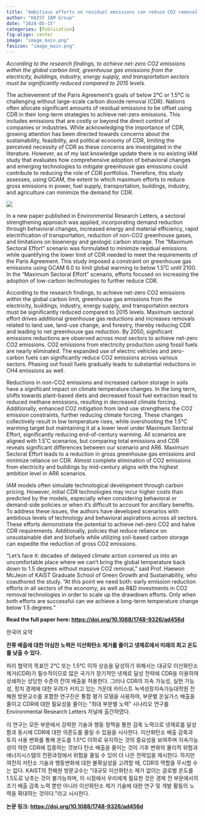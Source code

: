 ```yaml
---
title: "Ambitious efforts on residual emissions can reduce CO2 removal and lower peak temperatures in a Net-Zero future"
author: "KAIST IAM Group"
date: "2024-05-15"
categories: [Publication]
fig-align: center
image: "image_main.png"
favicon: "image_main.png"
---
```


*According to the research findings, to achieve net-zero CO2 emissions within the global carbon limit,
greenhouse gas emissions from the electricity, buildings, industry, energy supply, and transportation sectors must be significantly reduced compared to 2015 levels.*

The achievement of the Paris Agreement's goals of below 2°C or 1.5°C is challenging without large-scale carbon dioxide removal (CDR). Nations often allocate significant amounts of residual emissions to be offset using CDR in their long-term strategies to achieve net-zero emissions. This includes emissions that are costly or beyond the direct control of companies or industries. While acknowledging the importance of CDR, growing attention has been directed towards concerns about the sustainability, feasibility, and political economy of CDR, limiting the perceived necessity of CDR as these concerns are investigated in the literature. However, as of my last knowledge update there is no existing IAM study that evaluates how comprehensive adoption of behavioral changes and emerging technologies to mitigate greenhouse gas emissions could contribute to reducing the role of CDR portfolios. Therefore, this study assesses, using GCAM, the extent to which maximum efforts to reduce gross emissions in power, fuel supply, transportation, buildings, industry, and agriculture can minimize the demand for CDR.

![](image_main.png)

In a new paper published in Environmental Research Letters, a sectoral strengthening approach was applied, incorporating demand reduction through behavioral changes, increased energy and material efficiency, rapid electrification of transportation, reduction of non-CO2 greenhouse gases, and limitations on bioenergy and geologic carbon storage. The "Maximum Sectoral Effort" scenario was formulated to minimize residual emissions while quantifying the lower limit of CDR needed to meet the requirements of the Paris Agreement. This study imposed a constraint on greenhouse gas emissions using GCAM 6.0 to limit global warming to below 1.5˚C until 2100. In the "Maximum Sectoral Effort" scenario, efforts focused on increasing the adoption of low-carbon technologies to further reduce CDR.

According to the research findings, to achieve net-zero CO2 emissions within the global carbon limit, greenhouse gas emissions from the electricity, buildings, industry, energy supply, and transportation sectors must be significantly reduced compared to 2015 levels. Maximum sectoral effort drives additional greenhouse gas reductions and increases removals related to land use, land-use change, and forestry, thereby reducing CDR and leading to net greenhouse gas reduction. By 2050, significant emissions reductions are observed across most sectors to achieve net-zero CO2 emissions. CO2 emissions from electricity production using fossil fuels are nearly eliminated. The expanded use of electric vehicles and zero-carbon fuels can significantly reduce CO2 emissions across various sectors. Phasing out fossil fuels gradually leads to substantial reductions in CH4 emissions as well.

Reductions in non-CO2 emissions and increased carbon storage in soils have a significant impact on climate temperature changes. In the long term, shifts towards plant-based diets and decreased fossil fuel extraction lead to reduced methane emissions, resulting in decreased climate forcing. Additionally, enhanced CO2 mitigation from land use strengthens the CO2 emission constraints, further reducing climate forcing. These changes collectively result in low temperature rises, while overshooting the 1.5°C warming target but maintaining it at a lower level under Maximum Sectoral Effort, significantly reducing end-of-century warming. All scenarios are aligned with 1.5˚C scenarios, but comparing total emissions and CDR reveals significant differences between our scenario and AR6. Maximum Sectoral Effort leads to a reduction in gross greenhouse gas emissions and minimize reliance on CDR. Almost complete elimination of CO2 emissions from electricity and buildings by mid-century aligns with the highest ambition level in AR6 scenarios.

IAM models often simulate technological development through carbon pricing. However, initial CDR technologies may incur higher costs than predicted by the models, especially when considering behavioral or demand-side policies or when it's difficult to account for ancillary benefits. To address these issues, the authors have developed scenarios with ambitious levels of technology and behavioral aspirations across all sectors. These efforts demonstrate the potential to achieve net-zero CO2 and halve CDR requirements. Additionally, policies that reduce reliance on unsustainable diet and biofuels while utilizing soil-based carbon storage can expedite the reduction of gross CO2 emissions.

"Let's face it: decades of delayed climate action cornered us into an uncomfortable place where we can't bring the global temperature back down to 1.5 degrees without massive CO2 removal," said Prof. Haewon McJeon of KAIST Graduate School of Green Growth and Sustainability, who coauthored the study. "At this point we need both: early emission reduction efforts in all sectors of the economy, as well as R&D investments in CO2 removal technologies in order to scale up the drawdown efforts. Only when both efforts are successful can we achieve a long-term temperature change below 1.5 degrees."

**Read the full paper here: <https://doi.org/10.1088/1748-9326/ad456d>**

한국어 요약

**잔류 배출에 대한 야심찬 노력은 이산화탄소 제거를 줄이고 넷제로에서 미래의 최고 온도를 낮출 수 있다.**

파리 협약의 목표인 2°C 또는 1.5°C 이하 상승을 달성하기 위해서는 대규모 이산화탄소 제거(CDR)가 필수적이므로 많은 국가가 장기적인 넷제로 달성 전략에 CDR을 이용하여 상쇄하는 상당한 수준의 잔여 배출을 허용한다. 그러나 CDR의 지속 가능성, 실현 가능성, 정치 경제에 대한 우려가 커지고 있는 가운데 카이스트 녹색성장지속가능대학원 전해원 방문교수를 포함한 연구진은 통합 평가 모델을 사용하여, 부문별 온실가스 배출을 줄이고 CDR에 대한 필요성을 줄이는 \"최대 부문별 노력\" 시나리오 연구를 Environmental Research Letters 저널에 출간하였다.

이 연구는 모든 부문에서 강력한 기술과 행동 정책을 통한 감축 노력으로 넷제로를 달성함과 동시에 CDR에 대한 의존도를 줄일 수 있음을 시사한다. 이산화탄소 배출 감축과 토지 사용 변화를 통해 온도를 1.5°C 이하로 유지하는 것의 중요성을 보여주며 지속가능성이 약한 CDR에 집중하는 것보다 탄소 배출을 줄이는 것이 기후 변화의 물리적 위험과 에너지시스템의 전환과정에서 위험을 줄일 수 있어 더 나은 전략임을 제시한다. 하지만 여전히 저탄소 기술과 행동변화에 대한 불확실성을 고려할 때, CDR의 역할을 무시할 수는 없다. KAIST의 전해원 방문교수는 \"대규모 이산화탄소 제거 없이는 글로벌 온도를 1.5도로 낮추는 것이 불가능하며, 이 시점에서 우리에게 필요한 것은 경제 전 부문에서의 조기 배출 감축 노력 뿐만 아니라 이산화탄소 제거 기술에 대한 연구 및 개발 활동의 노력을 확대하는 것이다.\"라고 시사한다.

**논문 링크: <https://doi.org/10.1088/1748-9326/ad456d>**
